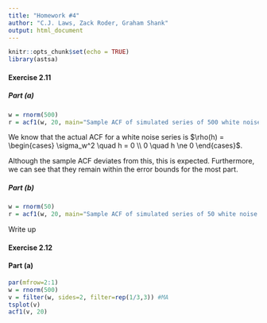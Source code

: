 ```yaml
---
title: "Homework #4"
author: "C.J. Laws, Zack Roder, Graham Shank"
output: html_document
---
```


```r
knitr::opts_chunk$set(echo = TRUE)
library(astsa)
```

#### Exercise 2.11
##### Part (a)
```r
w = rnorm(500)
r = acf1(w, 20, main="Sample ACF of simulated series of 500 white noise observations") #sample ACF w/ lag 20
```

We know that the actual ACF for a white noise series is $\rho(h) = \begin{cases} \sigma_w^2 \quad h = 0 \\ 0 \quad h \ne 0 \end{cases}$. 

Although the sample ACF deviates from this, this is expected. Furthermore, we can see that they remain within the error bounds for the most part.

##### Part (b)
```r
w = rnorm(50)
r = acf1(w, 20, main="Sample ACF of simulated series of 50 white noise observations")
```

Write up

#### Exercise 2.12

#### Part (a)
```r
par(mfrow=2:1)
w = rnorm(500)
v = filter(w, sides=2, filter=rep(1/3,3)) #MA
tsplot(v)
acf1(v, 20)
```

